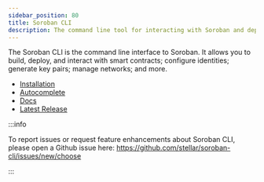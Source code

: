 ```yaml
---
sidebar_position: 80
title: Soroban CLI
description: The command line tool for interacting with Soroban and deployed contracts.
---
```


The Soroban CLI is the command line interface to Soroban. It allows you to build, deploy, and interact with smart contracts; configure identities; generate key pairs; manage networks; and more.

- [Installation](../getting-started/setup.mdx)
- [Autocomplete](https://github.com/stellar/soroban-cli/blob/main/docs/soroban-cli-full-docs.md#soroban-completion)
- [Docs](https://github.com/stellar/soroban-cli/blob/main/docs/soroban-cli-full-docs.md)
- [Latest Release](https://github.com/stellar/soroban-cli/releases)

:::info

To report issues or request feature enhancements about Soroban CLI, please open
a Github issue here:
https://github.com/stellar/soroban-cli/issues/new/choose

:::
